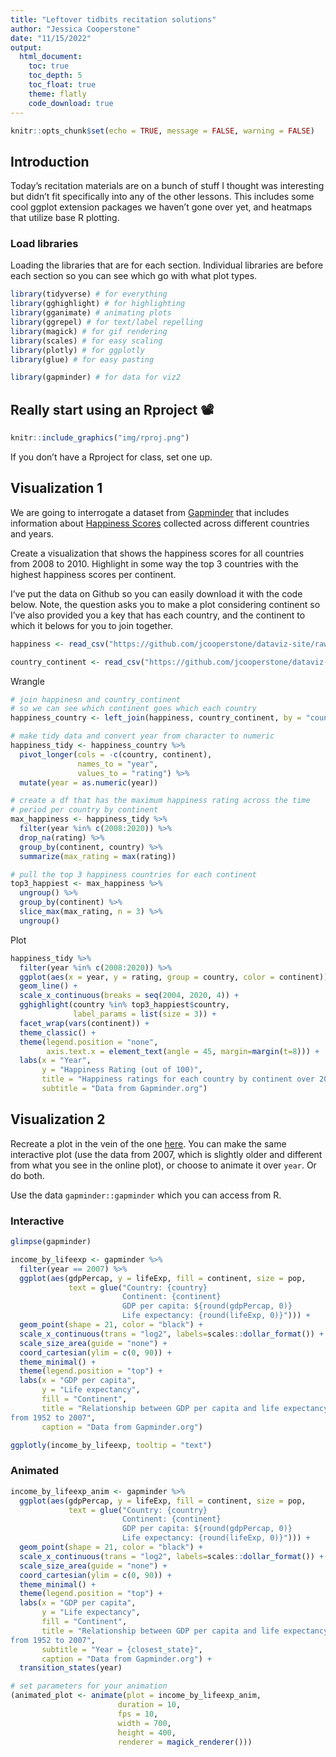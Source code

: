 ```yaml
---
title: "Leftover tidbits recitation solutions"
author: "Jessica Cooperstone"
date: "11/15/2022"
output:
  html_document:
    toc: true
    toc_depth: 5
    toc_float: true
    theme: flatly
    code_download: true
---
```


```r
knitr::opts_chunk$set(echo = TRUE, message = FALSE, warning = FALSE)
```

## Introduction

Today's recitation materials are on a bunch of stuff I thought was interesting but didn't fit specifically into any of the other lessons. This includes some cool ggplot extension packages we haven't gone over yet, and heatmaps that utilize base R plotting.

### Load libraries
Loading the libraries that are for each section. Individual libraries are before each section so you can see which go with what plot types.
```r
library(tidyverse) # for everything
library(gghighlight) # for highlighting
library(gganimate) # animating plots
library(ggrepel) # for text/label repelling
library(magick) # for gif rendering
library(scales) # for easy scaling
library(plotly) # for ggplotly
library(glue) # for easy pasting

library(gapminder) # for data for viz2
```


## Really start using an Rproject 📽️

```r
knitr::include_graphics("img/rproj.png")
```

If you don't have a Rproject for class, set one up.

## Visualization 1
We are going to interrogate a  dataset from [Gapminder](https://www.gapminder.org/) that includes information about [Happiness Scores](http://gapm.io/dhapiscore_whr) collected across different countries and years. 

Create a visualization that shows the happiness scores for all countries from 2008 to 2010. Highlight in some way the top 3 countries with the highest happiness scores per continent.

I've put the data on Github so you can easily download it with the code below. Note, the question asks you to make a plot considering continent so I've also provided you a key that has each country, and the continent to which it belows for you to join together.

```r
happiness <- read_csv("https://github.com/jcooperstone/dataviz-site/raw/master/4_12_leftovers/data/hapiscore_whr.csv")

country_continent <- read_csv("https://github.com/jcooperstone/dataviz-site/raw/master/4_12_leftovers/data/country_continent.csv")
```

Wrangle
```r
# join happinesn and country_continent 
# so we can see which continent goes which each country 
happiness_country <- left_join(happiness, country_continent, by = "country")

# make tidy data and convert year from character to numeric
happiness_tidy <- happiness_country %>%
  pivot_longer(cols = -c(country, continent),
               names_to = "year",
               values_to = "rating") %>%
  mutate(year = as.numeric(year))

# create a df that has the maximum happiness rating across the time 
# period per country by continent
max_happiness <- happiness_tidy %>%
  filter(year %in% c(2008:2020)) %>%
  drop_na(rating) %>%
  group_by(continent, country) %>%
  summarize(max_rating = max(rating)) 

# pull the top 3 happiness countries for each continent
top3_happiest <- max_happiness %>%
  ungroup() %>%
  group_by(continent) %>%
  slice_max(max_rating, n = 3) %>%
  ungroup()
```

Plot
```r
happiness_tidy %>%
  filter(year %in% c(2008:2020)) %>%
  ggplot(aes(x = year, y = rating, group = country, color = continent)) +
  geom_line() +
  scale_x_continuous(breaks = seq(2004, 2020, 4)) +
  gghighlight(country %in% top3_happiest$country,
              label_params = list(size = 3)) +
  facet_wrap(vars(continent)) +
  theme_classic() +
  theme(legend.position = "none",
        axis.text.x = element_text(angle = 45, margin=margin(t=8))) +
  labs(x = "Year",
       y = "Happiness Rating (out of 100)",
       title = "Happiness ratings for each country by continent over 2008 to 2020",
       subtitle = "Data from Gapminder.org")
```

## Visualization 2
Recreate a plot in the vein of the one [here](https://www.gapminder.org/tools/#$chart-type=bubbles&url=v1). You can make the same interactive plot (use the data from 2007, which is slightly older and different from what you see in the online plot), or choose to animate it over `year`. Or do both.

Use the data `gapminder::gapminder` which you can access from R.

### Interactive
```r
glimpse(gapminder)

income_by_lifeexp <- gapminder %>%
  filter(year == 2007) %>%
  ggplot(aes(gdpPercap, y = lifeExp, fill = continent, size = pop,
             text = glue("Country: {country}
                         Continent: {continent}
                         GDP per capita: ${round(gdpPercap, 0)}
                         Life expectancy: {round(lifeExp, 0)}"))) +
  geom_point(shape = 21, color = "black") +
  scale_x_continuous(trans = "log2", labels=scales::dollar_format()) +
  scale_size_area(guide = "none") +
  coord_cartesian(ylim = c(0, 90)) +
  theme_minimal() +
  theme(legend.position = "top") +
  labs(x = "GDP per capita",
       y = "Life expectancy",
       fill = "Continent",
       title = "Relationship between GDP per capita and life expectancy 
from 1952 to 2007",
       caption = "Data from Gapminder.org")

ggplotly(income_by_lifeexp, tooltip = "text")
```

### Animated
```r
income_by_lifeexp_anim <- gapminder %>%
  ggplot(aes(gdpPercap, y = lifeExp, fill = continent, size = pop,
             text = glue("Country: {country}
                         Continent: {continent}
                         GDP per capita: ${round(gdpPercap, 0)}
                         Life expectancy: {round(lifeExp, 0)}"))) +
  geom_point(shape = 21, color = "black") +
  scale_x_continuous(trans = "log2", labels=scales::dollar_format()) +
  scale_size_area(guide = "none") +
  coord_cartesian(ylim = c(0, 90)) +
  theme_minimal() +
  theme(legend.position = "top") +
  labs(x = "GDP per capita",
       y = "Life expectancy",
       fill = "Continent",
       title = "Relationship between GDP per capita and life expectancy 
from 1952 to 2007",
       subtitle = "Year = {closest_state}",
       caption = "Data from Gapminder.org") +
  transition_states(year)

# set parameters for your animation
(animated_plot <- animate(plot = income_by_lifeexp_anim, 
                        duration = 10, 
                        fps = 10, 
                        width = 700, 
                        height = 400,
                        renderer = magick_renderer()))
```


